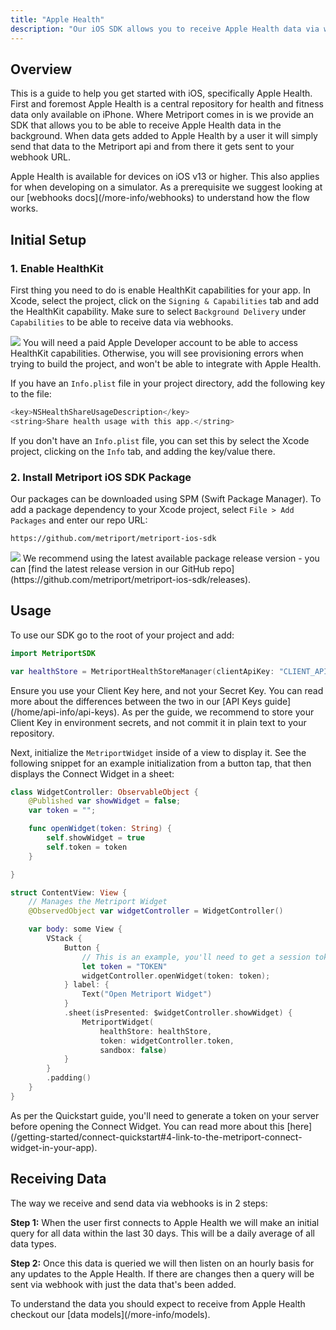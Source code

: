 ```yaml
---
title: "Apple Health"
description: "Our iOS SDK allows you to receive Apple Health data via webhooks."
---
```


## Overview

This is a guide to help you get started with iOS, specifically Apple Health. First and foremost Apple Health is a central repository for health and fitness data only available on iPhone.
Where Metriport comes in is we provide an SDK that allows you to be able to receive Apple Health data in the background.
When data gets added to Apple Health by a user it will simply send that data to the Metriport api and from there it gets sent to your webhook URL.

<Info>
  Apple Health is available for devices on iOS v13 or higher. This also applies for when developing
  on a simulator.
</Info>

<Tip>
  As a prerequisite we suggest looking at our [webhooks docs](/more-info/webhooks) to understand how
  the flow works.
</Tip>

## Initial Setup

### 1. Enable HealthKit

First thing you need to do is enable HealthKit capabilities for your app.
In Xcode, select the project, click on the `Signing & Capabilities` tab and add the HealthKit capability.
Make sure to select `Background Delivery` under `Capabilities` to be able to receive data via webhooks.

<img className="h-100" src="/images/healthkit-capability.png" />

<Warning>
  You will need a paid Apple Developer account to be able to access HealthKit capabilities.
  Otherwise, you will see provisioning errors when trying to build the project, and won't be able to
  integrate with Apple Health.
</Warning>

If you have an `Info.plist` file in your project directory, add the following key to the file:

```swift
<key>NSHealthShareUsageDescription</key>
<string>Share health usage with this app.</string>
```

If you don't have an `Info.plist` file, you can set this by select the Xcode project,
clicking on the `Info` tab, and adding the key/value there.

### 2. Install Metriport iOS SDK Package

Our packages can be downloaded using SPM (Swift Package Manager).
To add a package dependency to your Xcode project, select `File > Add Packages` and enter our repo URL:

```
https://github.com/metriport/metriport-ios-sdk
```

<img className="h-100" src="/images/package-install.png" />

<Info>
  We recommend using the latest available package release version - you can [find the latest release
  version in our GitHub repo](https://github.com/metriport/metriport-ios-sdk/releases).
</Info>

## Usage

To use our SDK go to the root of your project and add:

```swift
import MetriportSDK

var healthStore = MetriportHealthStoreManager(clientApiKey: "CLIENT_API_KEY", sandbox: false);
```

<Warning>
  Ensure you use your Client Key here, and not your Secret Key. You can read more about the
  differences between the two in our [API Keys guide](/home/api-info/api-keys).
</Warning>

<Info>
  As per the guide, we recommend to store your Client Key in environment secrets, and not commit it
  in plain text to your repository.
</Info>

Next, initialize the `MetriportWidget` inside of a view to display it. See the following
snippet for an example initialization from a button tap, that then displays the Connect Widget
in a sheet:

```swift
class WidgetController: ObservableObject {
    @Published var showWidget = false;
    var token = "";

    func openWidget(token: String) {
        self.showWidget = true
        self.token = token
    }

}

struct ContentView: View {
    // Manages the Metriport Widget
    @ObservedObject var widgetController = WidgetController()

    var body: some View {
        VStack {
            Button {
                // This is an example, you'll need to get a session token from your server.
                let token = "TOKEN"
                widgetController.openWidget(token: token);
            } label: {
                Text("Open Metriport Widget")
            }
            .sheet(isPresented: $widgetController.showWidget) {
                MetriportWidget(
                    healthStore: healthStore,
                    token: widgetController.token,
                    sandbox: false)
            }
        }
        .padding()
    }
}
```

<Info>
  As per the Quickstart guide, you'll need to generate a token on your server before opening the
  Connect Widget. You can read more about this
  [here](/getting-started/connect-quickstart#4-link-to-the-metriport-connect-widget-in-your-app).
</Info>

## Receiving Data

The way we receive and send data via webhooks is in 2 steps:

**Step 1:** When the user first connects to Apple Health we will make an initial query for all data within the last 30 days.
This will be a daily average of all data types.

**Step 2:** Once this data is queried we will then listen on an hourly basis for any updates to the Apple Health.
If there are changes then a query will be sent via webhook with just the data that's been added.

<Info>
  To understand the data you should expect to receive from Apple Health checkout our [data
  models](/more-info/models).
</Info>
